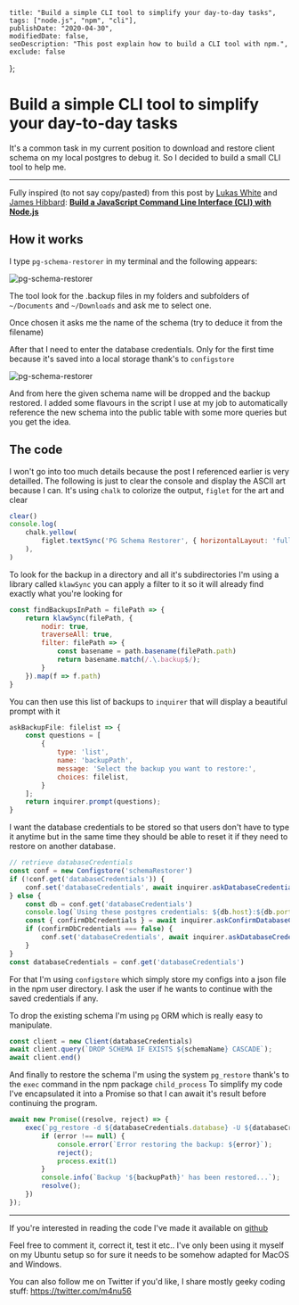     title: "Build a simple CLI tool to simplify your day-to-day tasks", 
    tags: ["node.js", "npm", "cli"], 
    publishDate: "2020-04-30", 
    modifiedDate: false, 
    seoDescription: "This post explain how to build a CLI tool with npm.", 
    exclude: false 
};

# Build a simple CLI tool to simplify your day-to-day tasks

It's a common task in my current position to download and restore client schema on my local postgres to debug it. So I decided to build a small CLI tool to help me.

--- 

Fully inspired (to not say copy/pasted) from this post by [Lukas White](https://www.sitepoint.com/author/lwhite) and [James Hibbard](https://www.sitepoint.com/author/jhibbard):
**[Build a JavaScript Command Line Interface (CLI) with Node.js](https://www.sitepoint.com/javascript-command-line-interface-cli-node-js/)**

## How it works

I type `pg-schema-restorer` in my terminal and the following appears:

![pg-schema-restorer](/images/restore-pg-schema-cli-tool/pg-schema-restorer.png)


The tool look for the .backup files in my folders and subfolders of `~/Documents` and `~/Downloads` and ask me to select one.

Once chosen it asks me the name of the schema (try to deduce it from the filename)

After that I need to enter the database credentials. Only for the first time because it's saved into a local storage thank's to `configstore`

![pg-schema-restorer](/images/restore-pg-schema-cli-tool/credentials.png)

And from here the given schema name will be dropped and the backup restored.
I added some flavours in the script I use at my job to automatically reference the new schema into the public table with some more queries but you get the idea.

## The code

I won't go into too much details because the post I referenced earlier is very detailled.
The following is just to clear the console and display the ASCII art because I can. It's using `chalk` to colorize the output, `figlet` for the art and clear

```js
clear()
console.log(
    chalk.yellow(
        figlet.textSync('PG Schema Restorer', { horizontalLayout: 'full' }),
    ),
)
```

To look for the backup in a directory and all it's subdirectories I'm using a library called `klawSync` you can apply a filter to it so it will already find exactly what you're looking for

```js
const findBackupsInPath = filePath => {
	return klawSync(filePath, {
		nodir: true,
		traverseAll: true,
		filter: filePath => {
			const basename = path.basename(filePath.path)
			return basename.match(/.\.backup$/);
		}
	}).map(f => f.path)
}
```

You can then use this list of backups to `inquirer` that will display a beautiful prompt with it

```js
askBackupFile: filelist => {
    const questions = [
        {
            type: 'list',
            name: 'backupPath',
            message: 'Select the backup you want to restore:',
            choices: filelist,
        }
    ];
    return inquirer.prompt(questions);
}
```

I want the database credentials to be stored so that users don't have to type it anytime but in the same time they should be able to reset it if they need to restore on another database.

```js
// retrieve databaseCredentials
const conf = new Configstore('schemaRestorer')
if (!conf.get('databaseCredentials')) {
    conf.set('databaseCredentials', await inquirer.askDatabaseCredentials())
} else {
    const db = conf.get('databaseCredentials')
    console.log(`Using these postgres credentials: ${db.host}:${db.port}/${db.database}?user=${db.user}&password=${db.password}`)
    const { confirmDbCredentials } = await inquirer.askConfirmDatabaseCredentials()
    if (confirmDbCredentials === false) {
        conf.set('databaseCredentials', await inquirer.askDatabaseCredentials())
    }
}
const databaseCredentials = conf.get('databaseCredentials')
```

For that I'm using `configstore` which simply store my configs into a json file in the npm user directory. I ask the user if he wants to continue with the saved credentials if any.

To drop the existing schema I'm using `pg` ORM which is really easy to manipulate.

```js
const client = new Client(databaseCredentials)
await client.query(`DROP SCHEMA IF EXISTS ${schemaName} CASCADE`);
await client.end()
```

And finally to restore the schema I'm using the system `pg_restore` thank's to the `exec` command in the npm package `child_process`
To simplify my code I've encapsulated it into a Promise so that I can await it's result before continuing the program.

```js
await new Promise((resolve, reject) => {
    exec(`pg_restore -d ${databaseCredentials.database} -U ${databaseCredentials.user} -C -w ${backupPath}`, async (error) => {
        if (error !== null) {
            console.error(`Error restoring the backup: ${error}`);
            reject();
            process.exit(1)
        }
        console.info(`Backup '${backupPath}' has been restored...`);
        resolve();
    })
});
```

---

If you're interested in reading the code I've made it available on [github](https://github.com/m4nu56/pg-schema-restorer)

Feel free to comment it, correct it, test it etc.. I've only been using it myself on my Ubuntu setup so for sure it needs to be somehow adapted for MacOS and Windows.

You can also follow me on Twitter if you'd like, I share mostly geeky coding stuff: https://twitter.com/m4nu56
